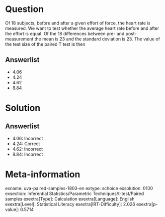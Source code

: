 Question
========

Of 18 subjects, before and after a given effort of force, the heart rate is measured. We want to test whether the average heart rate before and after the effort is equal. Of the 18 differences between pre- and post-measurement the mean is 23 and the standard deviation is 23. The value of the test size of the paired T test is then

Answerlist
----------

* 4.06
* 4.24
* 4.62
* 8.84

Solution
========

Answerlist
----------

* 4.06: Incorrect
* 4.24: Correct
* 4.62: Incorrect
* 8.84: Incorrect

Meta-information
================
exname: uva-paired-samples-1803-en
extype: schoice
exsolution: 0100
exsection: Inferential Statistics/Parametric Techniques/t-test/Paired samples
exextra[Type]: Calculation
exextra[Language]: English
exextra[Level]: Statistical Literacy
exextra[IRT-Difficulty]: 2.026
exextra[p-value]: 0.5714
